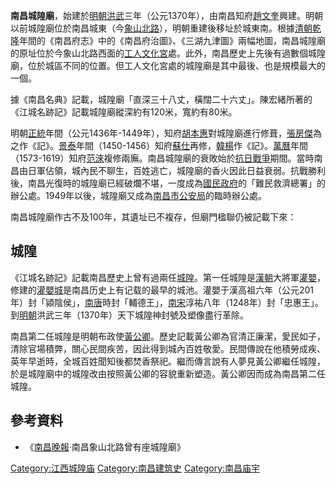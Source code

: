'''南昌城隍廟'''，始建於[[明朝|明朝]][[洪武|洪武]]三年（公元1370年），由南昌知府[[趙文奎|趙文奎]]興建。明朝以前城隍廟位於南昌城東（今[[象山北路|象山北路]]），明朝重建後移址於城東南。根據[[清朝|清朝]][[乾隆|乾隆]]年間的《南昌府志》中的《南昌府治圖》、《三湖九津圖》兩幅地圖，南昌城隍廟的原址位於今象山北路西面的[[工人文化宮|工人文化宮]]處。此外，南昌歷史上先後有過數個城隍廟，位於城區不同的位置。但工人文化宮處的城隍廟是其中最後、也是規模最大的一個。

據《南昌名典》記載，城隍廟「直深三十八丈，橫闊二十六丈」。陳宏緒所著的《江城名跡記》記載城隍廟縱深約有120米，寬約有80米。

明朝[[正统_(年号)|正統]]年間（公元1436年-1449年），知府[[胡本惠|胡本惠]]對城隍廟進行修葺，[[張房傑|張房傑]]為之作《記》。[[景泰_(年號)|景泰]]年間（1450-1456）知府[[蘇仕|蘇仕]]再修，[[韓楊|韓楊]]作《記》。[[萬曆|萬曆]]年間（1573-1619）知府[[范淶|范淶]]複修兩廡。南昌城隍廟的衰敗始於[[抗日戰爭|抗日戰爭]]期間。當時南昌由日軍佔領，城內民不聊生，百姓逃亡，城隍廟的香火因此日益衰弱。抗戰勝利後，南昌光復時的城隍廟已經破爛不堪，一度成為[[國民政府|國民政府]]的「難民救濟總署」的辦公處。1949年以後，城隍廟又成為[[南昌市公安局|南昌市公安局]]的臨時辦公處。

南昌城隍廟作古不及100年，其遺址已不複存，但廟門楹聯仍被記載下來：

{{Quotation|料此身未得長存，為什麼急急忙忙，作幾般惡事<br>想前世俱已註定，何必不乾乾淨淨，做一個好人}}

== 城隍 ==

《江城名跡記》記載南昌歷史上曾有過兩任[[城隍|城隍]]。第一任城隍是[[漢朝|漢朝]]大將軍[[灌嬰|灌嬰]]，修建的[[灌嬰城|灌嬰城]]是南昌历史上有记载的最早的城池。灌嬰于漢高祖六年（公元201年）封「潁陰侯」，[[南唐|南唐]]時封「輔德王」，[[南宋|南宋]]淳祐八年（1248年）封「忠惠王」。到[[明朝|明朝]]洪武三年（1370年）天下城隍神封號及塑像盡行革除。

南昌第二任城隍是明朝布政使[[黃公卿|黃公卿]]。歷史記載黃公卿為官清正廉潔，愛民如子，清除官場積弊，關心民間疾苦，因此得到城內百姓敬愛。民間傳說在他積勞成疾、英年早逝時，全城百姓聞知後都焚香祭祀。繼而傳言說有人夢見黃公卿繼任城隍，於是城隍廟中的城隍改由按照黃公卿的容貌重新塑造。黃公卿因而成為南昌第二任城隍。

== 參考資料 ==
*《[[南昌晚報|南昌晚報]]·南昌象山北路曾有座城隍廟》

{{老南昌}}
[[Category:江西城隍庙|Category:江西城隍庙]]
[[Category:南昌建筑史|Category:南昌建筑史]] 
[[Category:南昌庙宇|Category:南昌庙宇]]